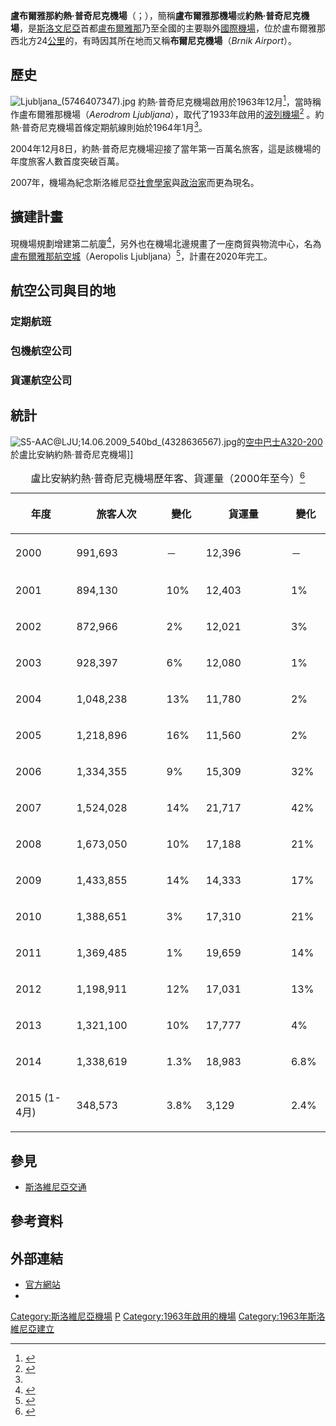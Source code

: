 {{noteTA
|G1 = Country
}}

{{Infobox airport
| name         = 盧布爾雅那約熱·普奇尼克機場 <br> Ljubljana Jože Pučnik Airport
| nativename   = <small>''Letališče Jožeta Pučnika Ljubljana''</small>
| nativename-a =
| nativename-r =
| image        = 
| image-width  = 200
| image2       = Ljubljana 118.JPG
| image2-width = 250
| caption2     =
| IATA         = LJU
| ICAO         = LJLJ
<center>{{Location map|Slovenia|width=250|float=center
|caption=|mark=Airplane_silhouette.svg|marksize=10
|label=LJU|position=right
|lat_deg=46|lat_min=13|lat_sec=28|lat_dir=N
|lon_deg=14|lon_min=27|lon_sec=22|lon_dir=E
}}<small>Location of airport in Slovenia</small></center>
| type         = 民用
| owner        =
| operator     = [[Fraport|Fraport]]
| city-served  = {{SLO}}[[盧布爾雅那|盧布爾雅那]]
| location     = {{SLO}}{{link-en|茲戈爾尼-布爾尼克|Zgornji Brnik|茲戈爾尼-布爾尼克}}
| hub          = 
| metric-elev  = Y
| elevation-f  = 1,273
| elevation-m  = 388
| coordinates  = {{Coord|46|13|28|N|14|27|22|E|type:airport_region:SI|display=inline,title|name=Ljubljana Jože Pučnik Airport}}
| website      = [http://www.lju-airport.si/eng/default.asp lju-airport.si]
| metric-rwy   = Yes
| r1-number    = 12/30
| r1-length-f  = 10,827
| r1-length-m  = 3,300
| r1-surface   = [[瀝青|瀝青]]
| stat-year = 2014
| stat1-header = 客運量
| stat1-data = 1,338,619
| stat2-header = 客運量變化（13–14）
| stat2-data = {{increase}}1.3%
| stat3-header = 起降架次	
| stat3-data = 31,405
| stat4-header = 起降架次變化（13–14）
| stat4-data = {{decrease}}5.2%
| footnotes    = 資料來源: 歐洲空中導航安全組織（EUROCONTROL）<ref name="AIP">{{Cite web |url=http://www.ead.eurocontrol.int/publicuser/protect/pu/main.jsp |title=EAD Basic |accessdate=2015-05-20 |archive-date=2018-06-12 |archive-url=https://web.archive.org/web/20180612144000/http://www.ead.eurocontrol.int/publicuser/protect/pu/main.jsp |dead-url=no }}</ref><br>；盧布爾雅那機場<ref name="stats">[http://www.lju-airport.si/eng/vsebina.asp?IDM=153 Ljubljana Airport statistics] {{webarchive|url=https://web.archive.org/web/20070426210738/http://www.lju-airport.si/eng/vsebina.asp?IDM=153 |date=2007-04-26 }}</ref>
}}

'''盧布爾雅那約熱·普奇尼克機場'''（{{lang-sl|Letališče Jožeta Pučnika Ljubljana}}；{{Airport codes|LJU|LJLJ}}），簡稱'''盧布爾雅那機場'''或'''約熱·普奇尼克機場'''，是[[斯洛文尼亞|斯洛文尼亞]]首都[[盧布爾雅那|盧布爾雅那]]乃至全國的主要聯外[[國際機場|國際機場]]，位於盧布爾雅那西北方24[[公里|公里]]的{{link-en|茲戈爾尼-布爾尼克|Zgornji Brnik|茲戈爾尼-布爾尼克}}，有時因其所在地而又稱'''布爾尼克機場'''（''Brnik Airport''）。

==歷史==
[[File:Ljubljana_(5746407347).jpg|thumb]]
約熱·普奇尼克機場啟用於1963年12月<ref name="HSCelje">{{cite web |url=http://www.knjiznica-celje.si/raziskovalne/7020050241.pdf |title=Zgodovinski pregled letališč v Republiki Sloveniji s poudarkom na cerkljansko letališče |language=sl |trans_title=A Historical Overview of Airports in the Republic of Slovenia with an Emphasis on the Cerklje Airport |first=Samanta |last=Pirc |publisher=High School of Commerce and Business, Celje |date=March 2005 |pages=13–14 |accessdate=2015-05-20 |archive-date=2013-12-20 |archive-url=https://web.archive.org/web/20131220034331/http://www.knjiznica-celje.si/raziskovalne/7020050241.pdf |dead-url=no }}</ref>，當時稱作盧布爾雅那機場（''Aerodrom Ljubljana''），取代了1933年啟用的[[波列機場|波列機場]]<ref name="Izgubljena">{{cite news |url=http://www.dnevnik.si/tiskane_izdaje/dnevnik/1042403604 |title=Izgubljena Ljubljana |language=sl |trans_title=Lost Ljubljana |first=Nenad |last=Pataky |newspaper=Dnevnik |date=17 November 2010 |accessdate=2015-05-20 |archive-date=2016-09-14 |archive-url=https://web.archive.org/web/20160914223528/http://www.dnevnik.si/tiskane_izdaje/dnevnik/1042403604 |dead-url=no }}</ref> 。約熱·普奇尼克機場首條定期航線則始於1964年1月<ref name="HSCelje"/>。

2004年12月8日，約熱·普奇尼克機場迎接了當年第一百萬名旅客，這是該機場的年度旅客人數首度突破百萬。

2007年，機場為紀念斯洛維尼亞[[社會學家|社會學家]]與[[政治家|政治家]]{{link-en|約熱·普奇尼克|Jože Pučnik|約熱·普奇尼克}}而更為現名。

==擴建計畫==
現機場規劃增建第二航廈<ref>{{Cite web |url=http://www.airport-business.com/2012/03/ljubljana-airports-expansion-plans-revisited/ |title=Ljubljana Airport’s expansion plans revisited |access-date=2015-05-20 |archive-date=2019-06-05 |archive-url=https://web.archive.org/web/20190605223840/http://www.airport-business.com/2012/03/ljubljana-airports-expansion-plans-revisited/ |dead-url=no }}</ref>，另外也在機場北邊規畫了一座商貿與物流中心，名為[[盧布爾雅那航空城|盧布爾雅那航空城]]（Aeropolis Ljubljana）<ref>{{Cite web |url=http://www.aeropolis.si/vsebina.asp?IDM=456 |title=Aeropolis - main page |accessdate=2015-05-20 |archive-date=2011-09-03 |archive-url=https://web.archive.org/web/20110903093034/http://www.aeropolis.si/vsebina.asp?IDM=456 |dead-url=no }}</ref>，計畫在2020年完工。

==航空公司與目的地==
===定期航班===
{{Airport-dest-list
<!-- -->
|{{flagicon|GRC}} [[愛琴海航空|愛琴海航空]] | '''季節性: '''[[雅典國際機場|雅典]]（2016年6月15日開辦）
<!-- -->
|{{flagicon|FRA}}[[法國航空|法國航空]]| [[巴黎戴高樂機場|巴黎戴高樂]]
<!-- -->
|{{flagicon|SER}}[[塞爾維亞航空|塞爾維亞航空]] | [[貝爾格勒尼古拉·特斯拉機場|貝爾格勒]]
<!-- -->
|{{flagicon|GBR}}[[易捷航空|易捷航空]] | [[倫敦史坦斯特機場|倫敦史坦斯特]]
<!-- -->
|{{flagicon|FIN}}[[芬蘭航空|芬蘭航空]] | '''季節性: ''' [[赫爾辛基-萬塔機場|赫爾辛基]]
<!-- -->
|{{flagicon|POL}}[[LOT波蘭航空|LOT波蘭航空]] |  [[華沙蕭邦機場|華沙-蕭邦]]
<!-- -->
|{{flagicon|MNE}}[[黑山航空|黑山航空]] | [[波德戈里察國際機場|波德戈里察]]
<!-- -->
|{{flagicon|TUR}}[[土耳其航空|土耳其航空]] | [[伊斯坦堡國際機場|伊斯坦堡]]
<!-- -->
|{{flagicon|HUN}}[[維茲航空|維茲航空]]| [[布魯塞爾南部-沙勒羅瓦機場|布魯塞爾-沙勒羅瓦]]、[[倫敦魯頓機場|倫敦-魯頓]]
<!-- -->
}}

===包機航空公司===
{{Airport-dest-list
<!-- -->
|[[愛琴海航空|愛琴海航空]]| '''季節性包機:''' [[羅得島迪亞戈拉斯國際機場|羅得島]]
<!-- -->
|[[馬爾他航空|馬爾他航空]] | '''季節性包機:''' [[馬爾他國際機場|馬爾他]] (2015年7月10日起)
<!-- -->
|{{link-en|Astra Airlines|Astra Airlines|Astra Airlines}}| '''季節性包機:''' [[本-古里安國際機場|特拉維夫本-古里安]] (2015年5月27日起)<ref>http://www.iaa.gov.il/en-us/airports/bengurion/pages/onlineflights.aspx#</ref>
<!-- -->
|{{link-en|Corendon Airlines|Corendon Airlines|Corendon Airlines}}| '''季節性包機:''' [[安塔利亞機場|安塔利亞]]
<!-- -->
|{{nowrap|[[自由鳥航空|自由鳥航空]]}} | '''季節性包機:''' [[安塔利亞機場|安塔利亞]], [[埃爾詹國際機場|埃爾詹]]
<!-- -->
|[[以斯雷航空|以斯雷航空]] | '''季節性包機:''' [[本-古里安國際機場|特拉維夫本-古里安]]
<!-- -->
|[[日本航空|日本航空]]|'''季節性包機:''' [[東京成田國際機場|東京成田]]
<!-- -->
|{{link-en|Nesma Airlines|Nesma Airlines|Nesma Airlines}}|'''季節性包機:''' [[古爾代蓋國際機場|洪加達]], [[沙姆沙伊赫國際機場|沙藍艾薛克]] 
<!-- -->
|{{link-en|Onur Air|Onur Air|Onur Air}}| '''季節性包機:''' [[安塔利亞機場|安塔利亞]], [[阿塔蒂爾克國際機場|伊斯坦堡]], [[埃爾詹國際機場|埃爾詹]]
<!-- -->
|[[突尼西亞航空|突尼西亞航空]] | '''季節性包機:''' [[傑爾巴－傑爾吉斯國際機場|傑爾巴]], [[莫納斯提爾哈比卜·布爾吉巴國際機場|莫納斯提爾]]
<!-- -->
}}

===貨運航空公司===
{{Airport-dest-list
<!-- -->
|[[DHL|DHL]] <br>({{nowrap|由[[European_Air_Transport_Leipzig|EAT Leipzig]]經營}}) | [[萊比錫/哈雷機場|萊比錫/哈雷]],<ref>[http://de.biz.yahoo.com/02042007/336/dhl-erweitert-linienverkehr-flughafen-leipzig-halle.html DHL erweitert Linienverkehr am Flughafen Leipzig/Halle]{{dead link|date=2018年1月 |bot=InternetArchiveBot |fix-attempted=yes }}</ref> [[林茨機場|林茨]]
<!-- -->
|{{link-en|Farnair Switzerland|Farnair Switzerland|Farnair Switzerland}}| [[布加勒斯特奧托佩尼－亨利·科安德國際機場|布加勒斯特]]
<!-- -->
|{{link-en|Solinair|Solinair|Solinair}}| [[貝爾格勒尼古拉·特斯拉機場|貝爾格勒尼古拉]], [[薩拉熱窩國際機場|塞拉耶佛]]
<!-- -->
|[[TNT航空|TNT航空]] | [[列日機場|列日]], [[慕尼黑|慕尼黑]]
<!-- -->
|[[UPS航空|UPS航空]] <br>({{nowrap|由[[Farnair_Switzerland|Farnair Switzerland]]經營}}) | [[科隆/波恩機場|科隆/波恩]], [[薩格勒布機場|札格瑞布]]
<!-- -->
}}

==統計==
[[File:S5-AAC@LJU;14.06.2009_540bd_(4328636567).jpg|thumb]]的[[空中巴士A320-200|空中巴士A320-200]]於盧比安納約熱·普奇尼克機場]]
{| class="wikitable"
|+ 盧比安納約熱·普奇尼克機場歷年客、貨運量（2000年至今）<ref>{{Cite web |url=http://www.lju-airport.si/en/press/5095 |title=存档副本 |access-date=2015-05-20 |archive-date=2017-04-11 |archive-url=https://web.archive.org/web/20170411054748/http://www.lju-airport.si/en/press/5095 |dead-url=no }}</ref>
|- bgcolor=lightgrey
!width="100"|年度
!width="150"|旅客人次
!width="50"|變化
!width="150"|貨運量
!width="50"|變化
|-
|2000
|991,693
|－
|12,396
|－
|-
|2001
|894,130
|{{decrease}}10%
|12,403
|{{increase}}1%
|-
|2002
|872,966
|{{decrease}}2%
|12,021
|{{decrease}}3%
|-
|2003
|928,397
|{{increase}}6%
|12,080
|{{increase}}1%
|-
|2004
|1,048,238
|{{increase}}13%
|11,780
|{{decrease}}2%
|-
|2005
|1,218,896
|{{increase}}16%
|11,560
|{{decrease}}2%
|-
|2006
|1,334,355
|{{increase}}9%
|15,309
|{{increase}}32%
|-
|2007
|1,524,028
|{{increase}}14%
|21,717
|{{increase}}42%
|-
|2008
|1,673,050
|{{increase}}10%
|17,188
|{{decrease}}21%
|-
|2009
|1,433,855
|{{decrease}}14%
|14,333
|{{decrease}}17%
|-
|2010
|1,388,651
|{{decrease}}3%
|17,310
|{{increase}}21%
|-
|2011
|1,369,485
|{{decrease}}1%
|19,659
|{{increase}}14%
|-
|2012
|1,198,911
|{{decrease}}12%
|17,031
|{{decrease}}13%
|-
|2013
|1,321,100
|{{increase}}10%
|17,777
|{{increase}}4%
|-
|2014
|1,338,619
|{{increase}}1.3%
|18,983
|{{increase}}6.8%
|-
|2015 (1-4月)
|348,573
|{{increase}}3.8%
|3,129
|{{decrease}}2.4%
|}

==參見==
*[[斯洛維尼亞交通|斯洛維尼亞交通]]

==參考資料==
{{reflist}}
==外部連結==
{{Commons category|Ljubljana Airport}}
* [http://www.lju-airport.si/eng/default.asp 官方網站] {{Wayback|url=http://www.lju-airport.si/eng/default.asp |date=20070701231225 }}
* {{NWS-current|LJLJ}}

[[Category:斯洛維尼亞機場|Category:斯洛維尼亞機場]]
[[Category:冠以人名的欧洲机场|P]]
[[Category:1963年啟用的機場|Category:1963年啟用的機場]]
[[Category:1963年斯洛維尼亞建立|Category:1963年斯洛維尼亞建立]]
